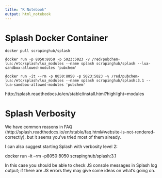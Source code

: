 ```yaml
---
title: "R Notebook"
output: html_notebook
---
```


# Splash Docker Container

```{}
docker pull scrapinghub/splash

docker run -p 8050:8050 -p 5023:5023 -v /red/pubchem-lua:/etc/splash/lua_modules --name splash scrapinghub/splash --lua-sandbox-allowed-modules 'pubchem'

docker run -it --rm -p 8050:8050 -p 5023:5023 -v /red/pubchem-lua:/etc/splash/lua_modules --name splash scrapinghub/splash:3.1 --lua-sandbox-allowed-modules 'pubchem'
```

http://splash.readthedocs.io/en/stable/install.html?highlight=modules

# Splash Verbosity

We have common reasons in FAQ (http://splash.readthedocs.io/en/stable/faq.html#website-is-not-rendered-correctly), but it seems you've tried most of them already.

I can also suggest starting Splash with verbosity level 2:

docker run -it --rm -p8050:8050 scrapinghub/splash:3.1

In this case you should be able to check JS console messages in Splash log output; if there are JS errors they may give some ideas on what's going on.

